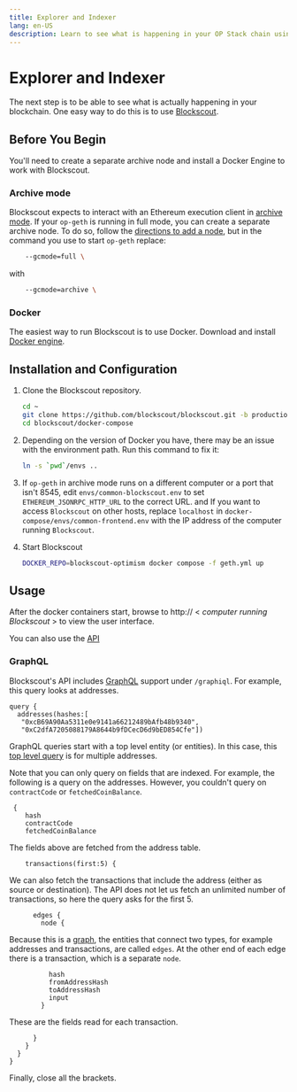 ```yaml
---
title: Explorer and Indexer
lang: en-US
description: Learn to see what is happening in your OP Stack chain using Blockscout.
---
```


# Explorer and Indexer

The next step is to be able to see what is actually happening in your blockchain.
One easy way to do this is to use [Blockscout](https://www.blockscout.com/).

## Before You Begin

You'll need to create a separate archive node and install a Docker Engine to work with Blockscout.

### Archive mode

Blockscout expects to interact with an Ethereum execution client in [archive mode](https://www.alchemy.com/overviews/archive-nodes#archive-nodes).
If your `op-geth` is running in full mode, you can create a separate archive node.
To do so, follow the [directions to add a node](/stack/getting-started#adding-nodes), but in the command you use to start `op-geth` replace:

```sh
	--gcmode=full \
```

with

```sh
	--gcmode=archive \
```

### Docker

The easiest way to run Blockscout is to use Docker.
Download and install [Docker engine](https://docs.docker.com/engine/install/#server).

## Installation and Configuration

1.  Clone the Blockscout repository.

    ```sh
    cd ~
    git clone https://github.com/blockscout/blockscout.git -b production-optimism
    cd blockscout/docker-compose
    ```

2.  Depending on the version of Docker you have, there may be an issue with the environment path.
    Run this command to fix it:

    ```sh
    ln -s `pwd`/envs ..
    ```

3.  If `op-geth` in archive mode runs on a different computer or a port that isn't 8545, edit `envs/common-blockscout.env` to set `ETHEREUM_JSONRPC_HTTP_URL` to the correct URL. and If you want to access `Blockscout` on other hosts, replace `localhost` in `docker-compose/envs/common-frontend.env` with the IP address of the computer running `Blockscout`.

4.  Start Blockscout

    ```sh
    DOCKER_REPO=blockscout-optimism docker compose -f geth.yml up
    ```

## Usage

After the docker containers start, browse to http:// \< *computer running Blockscout* > to view the user interface.

You can also use the [API](https://docs.blockscout.com/for-users/api)

### GraphQL

Blockscout's API includes [GraphQL](https://graphql.org/) support under `/graphiql`.
For example, this query looks at addresses.

```
query {
  addresses(hashes:[
   "0xcB69A90Aa5311e0e9141a66212489bAfb48b9340", 
   "0xC2dfA7205088179A8644b9fDCecD6d9bED854Cfe"])
```

GraphQL queries start with a top level entity (or entities).
In this case, this [top level query](https://docs.blockscout.com/for-users/api/graphql#queries) is for multiple addresses.

Note that you can only query on fields that are indexed.
For example, the following is a query on the addresses.
However, you couldn't query on `contractCode` or `fetchedCoinBalance`.

```
 {
    hash
    contractCode
    fetchedCoinBalance
```

The fields above are fetched from the address table.

```
    transactions(first:5) {
```

We can also fetch the transactions that include the address (either as source or destination).
The API does not let us fetch an unlimited number of transactions, so here the query asks for the first 5.

```
      edges {
        node {
```

Because this is a [graph](https://en.wikipedia.org/wiki/Graph_\(discrete_mathematics\)), the entities that connect two types, for example addresses and transactions, are called `edges`.
At the other end of each edge there is a transaction, which is a separate `node`.

```
          hash
          fromAddressHash
          toAddressHash
          input
        }
```

These are the fields read for each transaction.

```
      }
    }
  }
}
```

Finally, close all the brackets.
